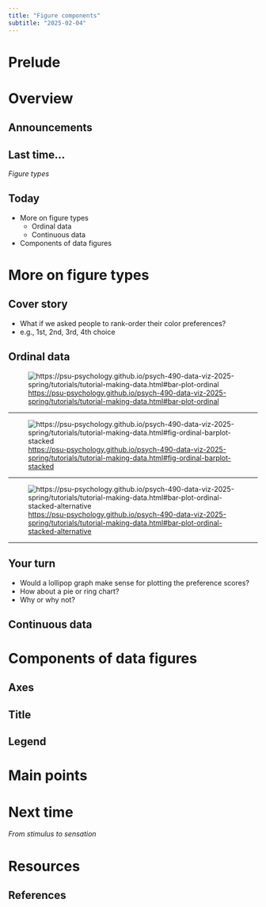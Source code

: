 ```yaml
---
title: "Figure components"
subtitle: "2025-02-04"
---
```


# Prelude

# Overview

## Announcements

## Last time...

*Figure types*

## Today

- More on figure types
  - Ordinal data
  - Continuous data
- Components of data figures

# More on figure types

## Cover story

- What if we asked people to rank-order their color preferences?
- e.g., 1st, 2nd, 3rd, 4th choice

## Ordinal data

![<https://psu-psychology.github.io/psych-490-data-viz-2025-spring/tutorials/tutorial-making-data.html#bar-plot-ordinal>](../include/fig/fig-ordinal-barplot-dodge-1.png)

---

![<https://psu-psychology.github.io/psych-490-data-viz-2025-spring/tutorials/tutorial-making-data.html#fig-ordinal-barplot-stacked>](../include/fig/fig-ordinal-barplot-stacked-1.png)

---

![<https://psu-psychology.github.io/psych-490-data-viz-2025-spring/tutorials/tutorial-making-data.html#bar-plot-ordinal-stacked-alternative>](../include/fig/fig-ordinal-barplot-stacked-alt-1.png)

---

::: {.callout-important}
## Your turn

- Would a lollipop graph make sense for plotting the preference scores?
- How about a pie or ring chart?
- Why or why not?
:::

## Continuous data

# Components of data figures

## Axes

## Title

## Legend

# Main points

# Next time

*From stimulus to sensation*

# Resources

## References

